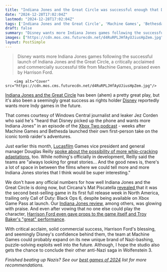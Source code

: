 ```yaml
---
title: "Indiana Jones and the Great Circle was successful enough that Disney reportedly 'picked up the phone and wants more'"
date: "2024-12-28T17:02:04Z"
lastmod: "2024-12-28T17:02:04Z"
tags: ['Indiana Jones and the Great Circle', 'Machine Games', 'Bethesda', 'Disney', 'Lucasfilm Games', 'Action-Adventure', 'First-Person', 'Xbox Game Pass']
draft: false
summary: "Disney wants more Indiana Jones games following the successful launch of Indiana Jones and the Great Circle, a critically acclaimed and commercially successful title from Machine Games, praised even by Harrison Ford."
images: ["https://cdn.mos.cms.futurecdn.net/d4RuRPLJHfAyUJiusHpZem.jpg"]
layout: PostSimple
---
```

> Disney wants more Indiana Jones games following the successful launch of Indiana Jones and the Great Circle, a critically acclaimed and commercially successful title from Machine Games, praised even by Harrison Ford.


        <img alt="Cover" src="https://cdn.mos.cms.futurecdn.net/d4RuRPLJHfAyUJiusHpZem.jpg"/>
        
[Indiana Jones and the Great Circle](https://www.gamesradar.com/indiana-jones-game-bethesda-guide/) has been (ahem) a pretty great play, but it's also been a seemingly great success as rights holder [Disney](https://www.gamesradar.com/tag/disney/) reportedly wants more Indy games in the future.

That comes courtesy of Windows Central journalist and leaker Jez Corden who said he's "heard that Disney picked up the phone and wants more Indiana Jones" in an episode of the [Xbox Two podcast](https://www.youtube.com/watch?v=CD58iKzc55c&t=3859s) - weeks after Machine Games and Bethesda launched their own first-person take on the iconic tomb raider's adventures.

Just earlier this month, [Lucasfilm](https://www.gamesradar.com/tag/lucasfilm/) Games vice president and general manager Douglas Reilly [spoke about the possibility of more whip-cracking adaptations](https://www.gamesradar.com/games/adventure/indiana-jones-and-the-great-circle-might-not-be-the-end-as-lucasfilm-agrees-theres-a-lot-of-space-in-between-the-films/), too. While nothing's officially in development, Reilly said the teams are "always looking for great stories... And the good news is, there's a lot of space in between the films where we could tell more and more Indiana Jones stories that I think would be super interesting."

We don't have any official numbers for how well Indiana Jones and the Great Circle is doing now, but Circana's Mat Piscatella [revealed ](https://bsky.app/profile/matpiscatella.bsky.social/post/3ldyc3xcizc2r)that it was the second best-selling game in its first full release week in North America, trailing only Call of Duty: Black Ops 6, despite being available on Xbox Game Pass at launch. Our [Indiana Jones review](https://www.gamesradar.com/games/adventure/indiana-jones-and-the-great-circle-review/), among others, was glowing with praise. And even after vowing that no one else could play the character, [Harrison Ford even gave props to the game itself and Troy Baker's "great" performance](https://www.gamesradar.com/games/action/harrison-ford-praises-troy-bakers-indiana-jones-and-the-great-circle-performance-years-after-arguing-nobody-else-could-be-indy/). 

With critical acclaim, solid commercial success, Harrison Ford's blessing, and seemingly Disney's confidence behind them, the team at Machine Games could probably expand on its new unique brand of Nazi-bashing, puzzle-solving exploits well into the future. Although, I hope the studio also gets the chance to conclude their other anti-Nazi saga in Wolfenstein 3. 

*Finished beating up Nazis? See our *[<em>best games of 2024</em>](https://www.gamesradar.com/games/best-games-2024-game-of-the-year-awards-goty/)* list for more recommendations.*
        